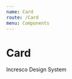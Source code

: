 ```yaml
---
name: Card
route: /Card
menu: Components
---
```



# Card

<Props of={Card} table />

<Playground>
  <Card colorVariant="primaryVariant1" style={{ padding: 20 }}>
    <Text color={DarkTheme.colors.textPrimary} variant="bodyBold1">
      Incresco
    </Text>
    <Text
      variant="body2"
      color={DarkTheme.colors.textPrimary}
      style={{
        marginBottom: 20,
      }}
    >
      Design System
    </Text>
  </Card>
</Playground>
